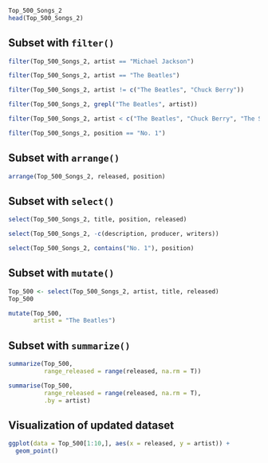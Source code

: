```r
Top_500_Songs_2
head(Top_500_Songs_2)
```

## Subset with `filter()`

```r
filter(Top_500_Songs_2, artist == "Michael Jackson")

filter(Top_500_Songs_2, artist == "The Beatles")
```

```r
filter(Top_500_Songs_2, artist != c("The Beatles", "Chuck Berry"))

```

```r
filter(Top_500_Songs_2, grepl("The Beatles", artist))

```

```r
filter(Top_500_Songs_2, artist < c("The Beatles", "Chuck Berry", "The Supremes"))
```

```r
filter(Top_500_Songs_2, position == "No. 1")
```

## Subset with `arrange()`

```r
arrange(Top_500_Songs_2, released, position)

```

## Subset with `select()`

```r
select(Top_500_Songs_2, title, position, released)

select(Top_500_Songs_2, -c(description, producer, writers))

select(Top_500_Songs_2, contains("No. 1"), position)

```

## Subset with `mutate()`

```r
Top_500 <- select(Top_500_Songs_2, artist, title, released)
Top_500

mutate(Top_500,
       artist = "The Beatles")

```

## Subset with `summarize()`

```r
summarize(Top_500,
          range_released = range(released, na.rm = T))

summarise(Top_500,
          range_released = range(released, na.rm = T),
          .by = artist)
```

## Visualization of updated dataset

```r
ggplot(data = Top_500[1:10,], aes(x = released, y = artist)) +
  geom_point()
```
